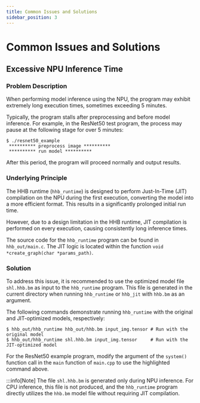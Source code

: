 ```yaml
---
title: Common Issues and Solutions
sidebar_position: 3
---
```


# Common Issues and Solutions

## Excessive NPU Inference Time

### Problem Description

When performing model inference using the NPU, the program may exhibit extremely long execution times, sometimes exceeding 5 minutes.

Typically, the program stalls after preprocessing and before model inference. For example, in the ResNet50 test program, the process may pause at the following stage for over 5 minutes:

```shell-session
$ ./resnet50_example
 ********** preprocess image **********
 ********** run model **********
```

After this period, the program will proceed normally and output results.

### Underlying Principle

The HHB runtime (`hhb_runtime`) is designed to perform Just-In-Time (JIT) compilation on the NPU during the first execution, converting the model into a more efficient format. This results in a significantly prolonged initial run time.

However, due to a design limitation in the HHB runtime, JIT compilation is performed on every execution, causing consistently long inference times.

The source code for the `hhb_runtime` program can be found in `hhb_out/main.c`. The JIT logic is located within the function `void *create_graph(char *params_path)`.

### Solution

To address this issue, it is recommended to use the optimized model file `shl.hhb.bm` as input to the `hhb_runtime` program. This file is generated in the current directory when running `hhb_runtime` or `hhb_jit` with `hhb.bm` as an argument.

The following commands demonstrate running `hhb_runtime` with the original and JIT-optimized models, respectively:

```shell-session {2}
$ hhb_out/hhb_runtime hhb_out/hhb.bm input_img.tensor # Run with the original model
$ hhb_out/hhb_runtime shl.hhb.bm input_img.tensor     # Run with the JIT-optimized model
```

For the ResNet50 example program, modify the argument of the `system()` function call in the `main` function of `main.cpp` to use the highlighted command above.

:::info[Note]
The file `shl.hhb.bm` is generated only during NPU inference. For CPU inference, this file is not produced, and the `hhb_runtime` program directly utilizes the `hhb.bm` model file without requiring JIT compilation.